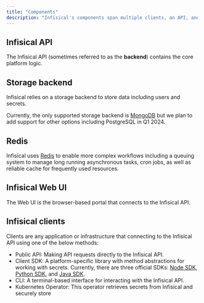 ```yaml
---
title: "Components"
description: "Infisical's components span multiple clients, an API, and a storage backend"
---
```


## Infisical API

The Infisical API (sometimes referred to as the **backend**) contains the core platform logic.

## Storage backend

Infisical relies on a storage backend to store data including users and secrets.

Currently, the only supported storage backend is [MongoDB](https://www.mongodb.com) but we plan to add support for other options including PostgreSQL in Q1 2024.

## Redis

Infisical uses [Redis](https://redis.com) to enable more complex workflows including a queuing system to manage long running asynchronous tasks, cron jobs, as well as reliable cache for frequently used resources.

## Infisical Web UI

The Web UI is the browser-based portal that connects to the Infisical API.

## Infisical clients

Clients are any application or infrastructure that connecting to the Infisical API using one of the below methods:
- Public API: Making API requests directly to the Infisical API.
- Client SDK: A platform-specific library with method abstractions for working with secrets. Currently, there are three official SDKs: [Node SDK](https://infisical.com/docs/sdks/languages/node), [Python SDK](https://infisical.com/docs/sdks/languages/python), and [Java SDK](https://infisical.com/docs/sdks/languages/java).
- CLI: A terminal-based interface for interacting with the Infisical API.
- Kubernetes Operator: This operator retrieves secrets from Infisical and securely store